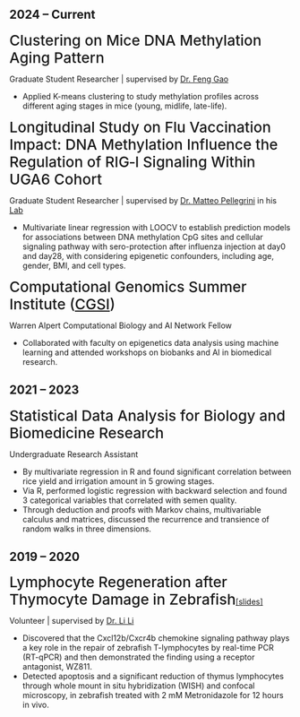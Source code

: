 
## 2024 – Current

<span style="font-size: 26px; font-weight: 500;">Clustering on Mice DNA Methylation Aging Pattern</span>

Graduate Student Researcher  | supervised by [Dr. Feng Gao](https://ph.ucla.edu/about/faculty-staff-directory/feng-gao)


- Applied K-means clustering to study methylation profiles across different aging stages in mice (young, midlife, late-life).  


<span style="font-size: 26px; font-weight: 500;">Longitudinal Study on Flu Vaccination Impact: DNA Methylation Influence the Regulation of RIG‐I Signaling Within UGA6 Cohort</span>

Graduate Student Researcher | supervised by [Dr. Matteo Pellegrini](https://medschool.ucla.edu/people/matteo-pellegrini-phd) in his [Lab](https://www.pellegrini.mcdb.ucla.edu/)

- Multivariate linear regression with LOOCV to establish prediction models for associations between DNA methylation CpG sites and cellular signaling pathway with sero-protection after influenza injection at day0 and day28, with considering epigenetic confounders, including age, gender, BMI, and cell types.


<span style="font-size: 26px; font-weight: 500;">Computational Genomics Summer Institute ([CGSI](http://computationalgenomics.bioinformatics.ucla.edu/))</span>

Warren Alpert Computational Biology and AI Network Fellow

- Collaborated with faculty on epigenetics data analysis using machine learning and attended workshops on biobanks and AI in biomedical research.

## 2021 – 2023

<span style="font-size: 26px; font-weight: 500;">Statistical Data Analysis for Biology and Biomedicine Research</span>

Undergraduate Research Assistant 

- By multivariate regression in R and found significant correlation between rice yield and irrigation amount in 5 growing stages.
- Via R, performed logistic regression with backward selection and found 3 categorical variables that correlated with semen quality.
- Through deduction and proofs with Markov chains, multivariable calculus and matrices, discussed the recurrence and transience of random walks in three dimensions.

## 2019 – 2020

<span style="font-size: 26px; font-weight: 500;">Lymphocyte Regeneration after Thymocyte Damage in Zebrafish</span>[\[slides\]](assets/LYMPHOCYTE_REGENERATION_AFTER_THYMOCYTE_DAMAGE_IN ZEBRAFISH.pdf)

Volunteer | supervised by [Dr. Li Li](https://people.ucas.ac.cn/~0064236?language=en)

- Discovered that the Cxcl12b/Cxcr4b chemokine signaling pathway plays a key role in the repair of zebrafish T-lymphocytes by real-time PCR (RT-qPCR) and then demonstrated the finding using a receptor antagonist, WZ811.
- Detected apoptosis and a significant reduction of thymus lymphocytes through whole mount in situ hybridization (WISH) and confocal microscopy, in zebrafish treated with 2 mM Metronidazole for 12 hours in vivo.

